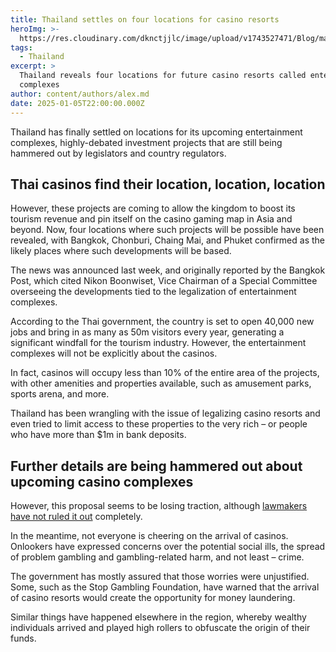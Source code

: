 ```yaml
---
title: Thailand settles on four locations for casino resorts
heroImg: >-
  https://res.cloudinary.com/dknctjjlc/image/upload/v1743527471/Blog/mathew-schwartz-gsllxmVO4HQ-unsplash_r1npvu.webp
tags:
  - Thailand
excerpt: >
  Thailand reveals four locations for future casino resorts called entertainment
  complexes
author: content/authors/alex.md
date: 2025-01-05T22:00:00.000Z
---
```


Thailand has finally settled on locations for its upcoming entertainment complexes, highly-debated investment projects that are still being hammered out by legislators and country regulators.

## Thai casinos find their location, location, location

However, these projects are coming to allow the kingdom to boost its tourism revenue and pin itself on the casino gaming map in Asia and beyond. Now, four locations where such projects will be possible have been revealed, with Bangkok, Chonburi, Chaing Mai, and Phuket confirmed as the likely places where such developments will be based.

The news was announced last week, and originally reported by the Bangkok Post, which cited Nikon Boonwiset, Vice Chairman of a Special Committee overseeing the developments tied to the legalization of entertainment complexes.

According to the Thai government, the country is set to open 40,000 new jobs and bring in as many as 50m visitors every year, generating a significant windfall for the tourism industry. However, the entertainment complexes will not be explicitly about the casinos.

In fact, casinos will occupy less than 10% of the entire area of the projects, with other amenities and properties available, such as amusement parks, sports arena, and more.

Thailand has been wrangling with the issue of legalizing casino resorts and even tried to limit access to these properties to the very rich – or people who have more than $1m in bank deposits.

## Further details are being hammered out about upcoming casino complexes

However, this proposal seems to be losing traction, although [lawmakers have not ruled it out](https://casino.guru/news/gambling-industry/thailand-seeks-to-block-majority-of-locals-playing-at-future-casinos-6806) completely.

In the meantime, not everyone is cheering on the arrival of casinos. Onlookers have expressed concerns over the potential social ills, the spread of problem gambling and gambling-related harm, and not least – crime.

The government has mostly assured that those worries were unjustified. Some, such as the Stop Gambling Foundation, have warned that the arrival of casino resorts would create the opportunity for money laundering.

Similar things have happened elsewhere in the region, whereby wealthy individuals arrived and played high rollers to obfuscate the origin of their funds.
